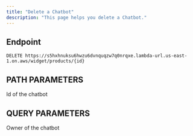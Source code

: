 ```yaml
---
title: "Delete a Chatbot"
description: "This page helps you delete a Chatbot."
---
```


## Endpoint

```
DELETE https://s5hxhnuksu6hwzu6dvnquqzw7q0nrqxe.lambda-url.us-east-1.on.aws/widget/products/{id}
```

## PATH PARAMETERS

<ResponseField name="id" type="string" required>
Id of the chatbot
</ResponseField>

## QUERY PARAMETERS

<ResponseField name="bot" type="string" required>
Owner of the chatbot
</ResponseField>